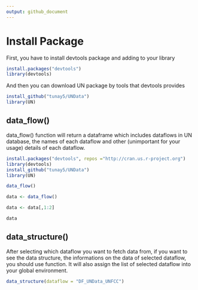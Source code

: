 ```yaml
---
output: github_document
---
```


# Install Package 
First, you have to install devtools package and adding to your library

```r
install.packages("devtools")
library(devtools)
```

And then you can download UN package by tools that devtools provides

```r
install_github("tunay5/UNData")
library(UN)
```

## data_flow()
data_flow() function will return a dataframe which includes dataflows in UN database, the names of each dataflow and other (unimportant for your usage) details of each dataflow.

```r
install.packages("devtools", repos ="http://cran.us.r-project.org")
library(devtools)
install_github("tunay5/UNData")
library(UN)
```
 
 
```r
data_flow()
```

```r
data <- data_flow()

data <- data[,1:2]

data
```

## data_structure()
After selecting which dataflow you want to fetch data from, if you want to see the data structure, the informations on the data of selected dataflow, you should use \code {data_structure()} function. It will also assign the list of selected dataflow into your global environment.

```r
data_structure(dataflow = "DF_UNData_UNFCC")
```

```r

```

